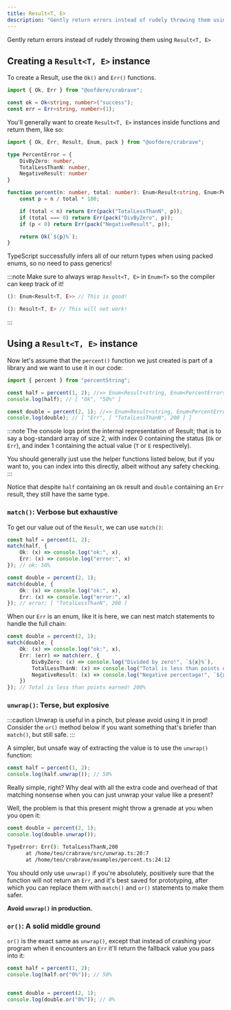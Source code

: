 ```yaml
---
title: Result<T, E>
description: "Gently return errors instead of rudely throwing them using `Result<T, E>`"
---
```


Gently return errors instead of rudely throwing them using `Result<T, E>`

## Creating a `Result<T, E>` instance

To create a Result, use the `Ok()` and `Err()` functions.

```ts
import { Ok, Err } from "@oofdere/crabrave";

const ok = Ok<string, number>("success");
const err = Err<string, number>(1);
```

You'll generally want to create `Result<T, E>` instances inside functions and return them, like so:

```ts
import { Ok, Err, Result, Enum, pack } from "@oofdere/crabrave";

type PercentError = {
    DivByZero: number,
    TotalLessThanN: number,
    NegativeResult: number
}

function percent(n: number, total: number): Enum<Result<string, Enum<PercentError>>> {
    const p = n / total * 100;

    if (total < n) return Err(pack("TotalLessThanN", p));
    if (total === 0) return Err(pack("DivByZero", p));
    if (p < 0) return Err(pack("NegativeResult", p));

    return Ok(`${p}%`);
}
```

TypeScript successfully infers all of our return types when using packed enums, so no need to pass generics!

:::note
Make sure to always wrap `Result<T, E>` in `Enum<T>` so the compiler can keep track of it!

```ts
(): Enum<Result<T, E>> // This is good!

(): Result<T, E> // This will not work!
```
:::


## Using a `Result<T, E>` instance

Now let's assume that the `percent()` function we just created is part of a library and we want to use it in our code:

```ts
import { percent } from "percentString";

const half = percent(1, 2); //=> Enum<Result<string, Enum<PercentErrors>>>
console.log(half); // [ "Ok", "50%" ]

const double = percent(2, 1); //=> Enum<Result<string, Enum<PercentErrors>>>
console.log(double); // [ "Err", [ "TotalLessThanN", 200 ] ]
```

:::note
The console logs print the internal representation of Result; that is to say a bog-standard array of size 2, with index 0 containing the status (`Ok` or `Err`), and index 1 containing the actual value (`T` or `E` respectively).

You should generally just use the helper functions listed below, but if you want to, you can index into this directly, albeit without any safety checking.
:::

Notice that despite `half` containing an `Ok` result and `double` containing an `Err` result, they still have the same type.


### `match()`: Verbose but exhaustive

To get our value out of the `Result`, we can use `match()`:

```ts
const half = percent(1, 2);
match(half, {
    Ok: (x) => console.log("ok:", x),
    Err: (x) => console.log("error:", x)
}); // ok: 50%

const double = percent(2, 1);
match(double, {
    Ok: (x) => console.log("ok:", x),
    Err: (x) => console.log("error:", x)
}); // error: [ "TotalLessThanN", 200 ]
```

When our `Err` is an enum, like it is here, we can nest match statements to handle the full chain: 

```ts
const double = percent(2, 1);
match(double, {
    Ok: (x) => console.log("ok:", x),
    Err: (err) => match(err, {
        DivByZero: (x) => console.log("Divided by zero!", `${x}%`),
        TotalLessThanN: (x) => console.log("Total is less than points earned!", `${x}%`),
        NegativeResult: (x) => console.log("Negative percentage!", `${x}%`),
    })
}); // Total is less than points earned! 200%
```

### `unwrap()`: Terse, but explosive

:::caution
Unwrap is useful in a pinch, but please avoid using it in prod! Consider the `or()` method below if you want something that's briefer than `match()`, but still safe.
:::

A simpler, but unsafe way of extracting the value is to use the `unwrap()` function:

```ts
const half = percent(1, 2);
console.log(half.unwrap()); // 50%
```

Really simple, right? Why deal with all the extra code and overhead of that matching nonsense when you can just unwrap your value like a present?

Well, the problem is that this present might throw a grenade at you when you open it:

```ts
const double = percent(2, 1);
console.log(double.unwrap());
```

```bash
TypeError: Err(): TotalLessThanN,200
      at /home/teo/crabrave/src/unwrap.ts:20:7
      at /home/teo/crabrave/examples/percent.ts:24:12
```

You should only use `unwrap()` if you're absolutely, positively sure that the function will not return an `Err`, and it's best saved for prototyping, after which you can replace them with `match()` and `or()` statements to make them safer.

**Avoid `unwrap()` in production.**

### `or()`: A solid middle ground

`or()` is the exact same as `unwrap()`, except that instead of crashing your program when it encounters an `Err` it'll return the fallback value you pass into it:

```ts
const half = percent(1, 2);
console.log(half.or("0%")); // 50%


const double = percent(2, 1);
console.log(double.or("0%")); // 0%
```